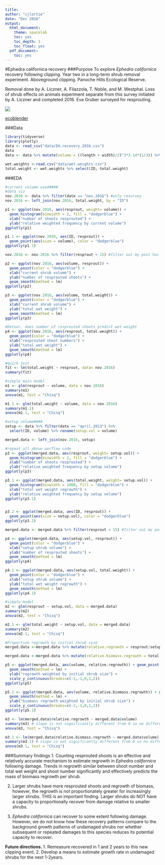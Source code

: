 ```yaml
---
title:
author: "cjlortie"
date: "Dec 2016"
output:
  html_document:
    theme: spacelab
    toc: yes
    toc_depth: 3
    toc_float: yes
  pdf_document:
    toc: yes
---
```

#Ephedra californica recovery
###Purpose
To explore *Ephedra californica* recovery following clipping. Year two in a long-term shrub removal experiment. Aboveground clipping. Panoche Hills Ecological Reserve. 

Removal done by A. Liczner, A. Filazzola, T. Noble, and M. Westphal. Loss of shrub effects on animals experiment separate from this survey initiated by A. Liczner and completed 2016. Eva Gruber surveyed for resprouting.

![](./EH.jpg)

[ecoblender](http://ecoblender.org)

###Data
```r
library(tidyverse)
library(plotly)
data <- read_csv("data/EH.recovery.2016.csv")
data
data <- data %>% mutate(volume = ((length + width)/2)^3*3.14*(1/3)) %>% arrange(desc(resprout))

wet.weights <-read.csv("data/wet.weights.csv")
total.weight <- wet.weights %>% select(ID, total.weight)

```

###EDA
```r
#current volume used####
#data viz
nov.2016 <- data %>% filter(date == "nov.2016") #only resurvey
nov.2016 <- left_join(nov.2016, total.weight, by = "ID")

p1 <- ggplot(nov.2016, aes(resprout, weight= volume)) + 
  geom_histogram(binwidth = 2, fill = "dodgerblue") +
  xlab("number of shoots resprouted") +
  ylab("relative weighted frequency by current volume")
ggplotly(p1)

p1.1 <- ggplot(nov.2016, aes(ID, resprout)) + 
  geom_point(aes(size = volume), color = "dodgerblue") 
ggplotly(p1.1)

nov.2016 <- nov.2016 %>% filter(resprout < 15) #filter out my post hoc classifications

p2 <- ggplot(nov.2016, aes(volume, resprout)) + 
  geom_point(color = "dodgerblue") + 
  xlab("current shrub volume") +
  ylab("number of resprouted shoots") +
  geom_smooth(method = lm)
ggplotly(p2)

p3 <- ggplot(nov.2016, aes(volume, total.weight)) + 
  geom_point(color = "dodgerblue") + 
  xlab("current shrub volume") +
  ylab("total wet weight") +
  geom_smooth(method = lm)
ggplotly(p3)

#Detour, does number of resprouted shoots predict wet weight
p4 <- ggplot(nov.2016, aes(resprout, total.weight)) + 
  geom_point(color = "dodgerblue") + 
  xlab("resprouted shoot numbers") +
  ylab("total wet weight") +
  geom_smooth(method = lm)
ggplotly(p4)

#quick test
fit <- lm(total.weight ~ resprout, data= nov.2016)
summary(fit)

#simple main model
m1 <- glm(resprout ~ volume, data = nov.2016)
summary(m1)
anova(m1, test = "Chisq")

m1.1 <- glm(total.weight ~ volume, data = nov.2016)
summary(m1.1)
anova(m1.1, test = "Chisq")

#setup volume####
setup <- data %>% filter(date == "april.2013") %>% 
  select(ID, volume) %>% rename(setup.vol = volume)

merged.data <- left_join(nov.2016, setup)

#repeat all above worflow code
p3 <- ggplot(merged.data, aes(resprout, weight= setup.vol)) + 
  geom_histogram(binwidth = 2, fill = "dodgerblue") +
  xlab("number of shoots resprouted") +
  ylab("relative weighted frequency by setup volume")
ggplotly(p3)

p3.1 <- ggplot(merged.data, aes(total.weight, weight= setup.vol)) + 
  geom_histogram(binwidth = 1000, fill = "dodgerblue") +
  xlab("total wet weight regrowth") +
  ylab("relative weighted frequency by setup volume")
ggplotly(p3.1)


p3.2 <- ggplot(merged.data, aes(ID, resprout)) + 
  geom_point(aes(size = setup.vol), color = "dodgerblue") 
ggplotly(p3.2)

merged.data <- merged.data %>% filter(resprout < 15) #filter out my post hoc classifications

p4 <- ggplot(merged.data, aes(setup.vol, resprout)) + 
  geom_point(color = "dodgerblue") + 
  xlab("setup shrub volume") +
  ylab("number of resprouted shoots") +
  geom_smooth(method = lm)
ggplotly(p4)

p4.1 <- ggplot(merged.data, aes(setup.vol, total.weight)) + 
  geom_point(color = "dodgerblue") + 
  xlab("setup shrub volume") +
  ylab("total wet weight regrowth") +
  geom_smooth(method = lm)
ggplotly(p4.1)

#simple model
m2 <- glm(resprout ~ setup.vol, data = merged.data)
summary(m2)
anova(m2, test = "Chisq")

m2.1 <- glm(total.weight ~ setup.vol, data = merged.data)
summary(m2)
anova(m2.1, test = "Chisq")

#Proportion regrowth by initial shrub size
merged.data <-merged.data %>% mutate(relative.regrowth = resprout/setup.vol) #calculate proportion reprouting by initial size

merged.data <-merged.data %>% mutate(relative.biomass.regrowth = total.weight/setup.vol) #calculate proportion reprouting by initial size

p5 <- ggplot(merged.data, aes(volume, relative.regrowth)) + geom_point(color = "dodgerblue") + xlab("current shrub volume") + 
  geom_smooth(method = lm) +
  ylab("regrowth weighted by initial shrub size") +
  scale_y_continuous(breaks=c(-2,-1,0,1,2))
ggplotly(p5)

p5.1 <- ggplot(merged.data, aes(volume, relative.biomass.regrowth)) + geom_point(color = "dodgerblue") + xlab("current shrub volume") + 
  geom_smooth(method = lm) +
  ylab("biomass regrowth weighted by initial shrub size") +
  scale_y_continuous(breaks=c(-2,-1,0,1,2))
ggplotly(p5.1)

m3 <- lm(merged.data$relative.regrowth ~ merged.data$volume)
summary(m3) # slope is not significantly different from 0 so no difference in proportionate regrowth
anova(m3, test = "Chisq")

m3.1 <- lm(merged.data$relative.biomass.regrowth ~ merged.data$volume)
summary(m3.1) # slope is not significantly different from 0 so no difference in proportionate regrowth
anova(m3.1, test = "Chisq")

```

###Summary findings
1. Counting resprouted shoots is an effective and relatively accurate mechanism to estimate regrowth in *Ephedra californica* following damage.  Trends in regrowth similar between shoot number and total wet weight and shoot number significantly and effectively predicts the mass of biomass regrowth per shrub.


2. Larger shrubs have more resprouted shoots and regrowth of biomass, however, the regrowth is not proportionately greater for increasingly larger shrubs. THIS is an important finding.  Larger shrubs do NOT have a capacity to proportionally recover from damage relative to smaller shrubs.

3. *Ephedra californica* can recover to some extent following damage.  However, we do not know how these recovery patterns compare to the background growth patterns of undamaged shrubs nor whether subsequent or repeated damages to this species reduces its potential capacity to recover.

<b> Future directions. </b>
1. Remeasure recovered in 1 and 2 years to this new clipping event.
2. Develop a means to estimate growth rate in undamaged shrubs for the next 1-2years.  
